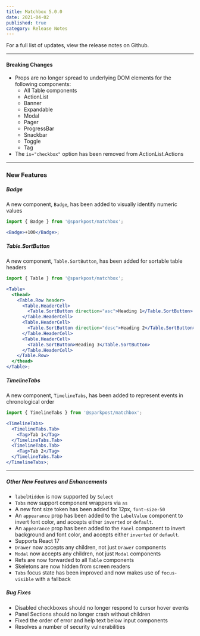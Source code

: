 ```yaml
---
title: Matchbox 5.0.0
date: 2021-04-02
published: true
category: Release Notes
---
```


For a full list of updates, <ExternalLink to="https://github.com/SparkPost/matchbox/releases/tag/v5.0.0">view the release notes on Github</ExternalLink>.

---

#### Breaking Changes

- Props are no longer spread to underlying DOM elements for the following components:
  - All Table components
  - ActionList
  - Banner
  - Expandable
  - Modal
  - Pager
  - ProgressBar
  - Snackbar
  - Toggle
  - Tag
- The `is="checkbox"` option has been removed from ActionList.Actions

---

### New Features

##### Badge

A new component, `Badge`, has been added to visually identify numeric values

```jsx
import { Badge } from '@sparkpost/matchbox';

<Badge>+100</Badge>;
```

##### Table.SortButton

A new component, `Table.SortButton`, has been added for sortable table headers

```jsx
import { Table } from '@sparkpost/matchbox';

<Table>
  <thead>
    <Table.Row header>
      <Table.HeaderCell>
        <Table.SortButton direction="asc">Heading 1</Table.SortButton>
      </Table.HeaderCell>
      <Table.HeaderCell>
        <Table.SortButton direction="desc">Heading 2</Table.SortButton>
      </Table.HeaderCell>
      <Table.HeaderCell>
        <Table.SortButton>Heading 3</Table.SortButton>
      </Table.HeaderCell>
    </Table.Row>
  </thead>
</Table>;
```

##### TimelineTabs

A new component, `TimelineTabs`, has been added to represent events in chronological order

```jsx
import { TimelineTabs } from '@sparkpost/matchbox';

<TimelineTabs>
  <TimelineTabs.Tab>
    <Tag>Tab 1</Tag>
  </TimelineTabs.Tab>
  <TimelineTabs.Tab>
    <Tag>Tab 2</Tag>
  </TimelineTabs.Tab>
</TimelineTabs>;
```

---

##### Other New Features and Enhancements

- `labelHidden` is now supported by `Select`
- `Tabs` now support component wrappers via `as`
- A new font size token has been added for 12px, `font-size-50`
- An `appearance` prop has been added to the `LabelValue` component to invert font color, and accepts either `inverted` or `default`.
- An `appearance` prop has been added to the `Panel` component to invert background and font color, and accepts either `inverted` or `default`.
- Supports React 17
- `Drawer` now accepts any children, not just `Drawer` components
- `Modal` now accepts any children, not just `Modal` components
- Refs are now forwarded to all `Table` components
- Skeletons are now hidden from screen readers
- `Tabs` focus state has been improved and now makes use of `focus-visible` with a fallback

##### Bug Fixes

- Disabled checkboxes should no longer respond to cursor hover events
- Panel Sections should no longer crash without children
- Fixed the order of error and help text below input components
- Resolves a number of security vulnerabilities
